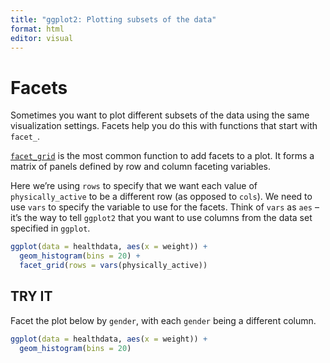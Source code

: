 ```yaml
---
title: "ggplot2: Plotting subsets of the data"
format: html
editor: visual
---
```


# Facets

Sometimes you want to plot different subsets of the data using the same visualization settings. Facets help you do this with functions that start with `facet_`.

[`facet_grid`](https://ggplot2.tidyverse.org/reference/facet_grid.html) is the most common function to add facets to a plot. It forms a matrix of panels defined by row and column faceting variables.

Here we're using `rows` to specify that we want each value of `physically_active` to be a different row (as opposed to `cols`). We need to use `vars` to specify the variable to use for the facets. Think of `vars` as `aes` -- it's the way to tell `ggplot2` that you want to use columns from the data set specified in `ggplot`.

```r
ggplot(data = healthdata, aes(x = weight)) +
  geom_histogram(bins = 20) +
  facet_grid(rows = vars(physically_active))
```

## TRY IT

Facet the plot below by `gender`, with each `gender` being a different column.

```r
ggplot(data = healthdata, aes(x = weight)) +
  geom_histogram(bins = 20)
```
